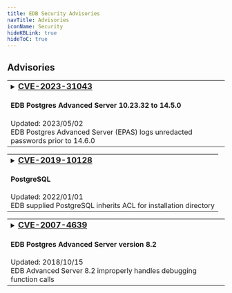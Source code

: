 ```yaml
---
title: EDB Security Advisories
navTitle: Advisories
iconName: Security
hideKBLink: true
hideToC: true
---
```


## Advisories

<table class="table table-bordered overflow-hidden"><tr><td>
<details><summary><h3 style="display:inline"><a href="cve202331043">CVE-2023-31043</a></h3><h4>EDB Postgres Advanced Server 10.23.32 to 14.5.0</h4>
Updated: 2023/05/02<br/>
EDB Postgres Advanced Server (EPAS) logs unredacted passwords prior to 14.6.0
<br/></summary>
<hr/>
<em>Summary:</em> EDB Postgres Advanced Server (EPAS) before 14.6.0 logs unredacted passwords in situations where optional parameters are used with CREATE/ALTER USER/GROUP/ROLE, and redacting was configured with edb_filter_log.redact_password_commands. The fixed versions are 10.23.33, 11.18.29, 12.13.17, 13.9.13, and 14.6.0.
<a href="cve202331043">Read More...</a>
</details></td></tr></table>

<table class="table table-bordered overflow-hidden"><tr><td>
<details><summary><h3 style="display:inline"><a href="cve201910128">CVE-2019-10128</a></h3><h4>PostgreSQL</h4>
Updated: 2022/01/01<br/>
EDB supplied PostgreSQL inherits ACL for installation directory
<br/></summary>
<hr/>
<em>Summary:</em> A vulnerability was found in PostgreSQL versions 11.x prior to 11.3. The Windows installer for EDB-supplied PostgreSQL does not lock down the ACL of the binary installation directory or the ACL of the data directory; it keeps the inherited ACL. In the default configuration, this allows a local attacker to read arbitrary data directory files, essentially bypassing database-imposed read access limitations. In plausible non-default configurations, an attacker having both an unprivileged Windows account and an unprivileged PostgreSQL account can cause the PostgreSQL service account to execute arbitrary code.
<h5><a href="cve201910128">Read More...</a></h5>
</details></td></tr></table>

<table class="table table-bordered overflow-hidden"><tr><td>
<details><summary><h3 style="display:inline"><a href="cve20074639">CVE-2007-4639</a></h3><h4>EDB Postgres Advanced Server version 8.2</h4>
Updated: 2018/10/15<br/>
EDB Advanced Server 8.2 improperly handles debugging function calls
<br/></summary>
<hr/>
<em>Summary:</em> EDB Postgres Advanced Server 8.2 does not properly handle certain debugging function calls that occur before a call to <code>pldbg_create_listener</code>, which allows remote authenticated users to cause a denial of service (daemon crash) and possibly execute arbitrary code via a SELECT statement that invokes a <code>pldbg_</code> function, as demonstrated by (1) <code>pldbg_get_stack</code> and (2) <code>pldbg_abort_target</code>, which triggers use of an uninitialized pointer.
<h5><a href="cve20074639">Read More...</a></h5>
</details></td></tr></table>

